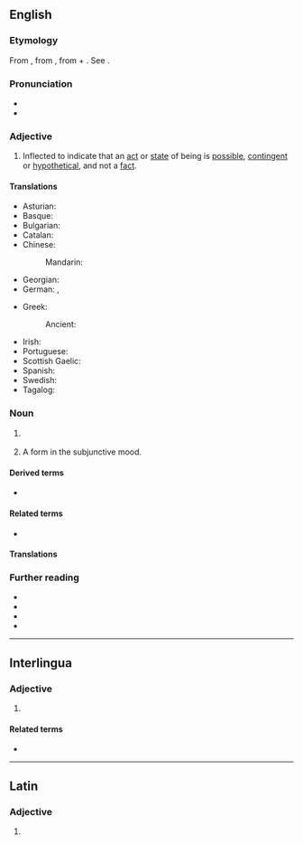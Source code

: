 ==English==

===Etymology===
From {{bor|en|la|subjunctīvus||serving to join, connecting, in grammar applies to the subjunctive mode}}, from {{m|la|subjungere||to add, join, subjoin}}, from {{m|la|sub||under}} + {{m|la|jungere||to join, yoke}}. See {{m|en|join}}.

===Pronunciation===
* {{IPA|en|/səbˈdʒʌŋktɪv/}}
* {{audio|en|LL-Q1860 (eng)-Vealhurl-subjunctive.wav|Audio (RP)}}

===Adjective===
{{examples|sense=usages of verbs inflected in the subjunctive mood|examples=* ''So '''[[be]]''' it''.
* ''I wouldn’t do it if I '''were''' you.''
* '''''Were''' I a younger man, I would have fought back.''
* ''I insisted that he '''leave''' immediately.''
}}
{{en-adj|-}}

# {{lb|en|grammar|of a verb}} Inflected to indicate that an [[act]] or [[state]] of being is [[possible]], [[contingent]] or [[hypothetical]], and not a [[fact]].

====Translations====
{{trans-top|possible, contingent, or hypothetical; not a fact}}
* Asturian: {{t|ast|suxuntivu}}
* Basque: {{t|eu|subjuntibo}}
* Bulgarian: {{t|bg|подчинителен}}
* Catalan: {{t+|ca|subjuntiu}}
* Chinese:
*: Mandarin: {{t+|cmn|虚拟}}
* Georgian: {{t|ka|კავშირებითი}}
* German: {{t|de|subjunktiv}}, {{t|de|subjunktivisch}}
{{trans-mid}}
* Greek:
*: Ancient: {{t|grc|ὑποτακτικός}}
* Irish: {{t|ga|foshuiteach}}
* Portuguese: {{t+|pt|conjuntivo|m}}
* Scottish Gaelic: {{t|gd|fo-leantach}}
* Spanish: {{t+|es|subjuntivo}}
* Swedish: {{t-needed|sv}}
* Tagalog: {{t|tl|pasakali}}
{{trans-bottom}}

===Noun===
{{en-noun|~}}

# {{lb|en|grammar|uncountable}} {{ellipsis of|en|subjunctive mood}}
# {{lb|en|countable}} A form in the subjunctive mood.

====Derived terms====
* {{l|en|subjunctive mood}}

====Related terms====
* {{l|en|subjoin}}

====Translations====
{{trans-see|subjunctive mood}}

===Further reading===
* {{pedia|Subjunctive mood}}
* {{pedia|English subjunctive}}
* {{R:Webster 1913}}
* {{R:Century 1911}}

----

==Interlingua==

===Adjective===
{{head|ia|adjective}}

# {{l|en|subjunctive}}

====Related terms====
* {{l|ia|subjunctivo}}

----

==Latin==

===Adjective===
{{la-adj-form|subjūnctīve}}

# {{inflection of|la|subjūnctīvus||voc|m|s}}